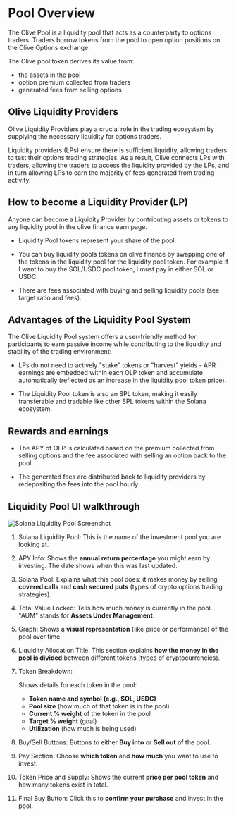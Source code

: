 # Pool Overview

The Olive Pool is a liquidity pool that acts as a counterparty to options traders. Traders borrow tokens from the pool to open option positions on the Olive Options exchange.

The Olive pool token derives its value from:

- the assets in the pool
- option premium collected from traders
- generated fees from selling options

## Olive Liquidity Providers

Olive Liquidity Providers play a crucial role in the trading ecosystem by supplying the necessary liquidity for options traders.

Liquidity providers (LPs) ensure there is sufficient liquidity, allowing traders to test their options trading strategies. As a result, Olive connects LPs with traders, allowing the traders to access the liquidity provided by the LPs, and in turn allowing LPs to earn the majority of fees generated from trading activity.

## How to become a Liquidity Provider (LP)

Anyone can become a Liquidity Provider by contributing assets or tokens to any liquidity pool in the olive finance earn page.

* Liquidity Pool tokens represent your share of the pool.

* You can buy liquidity pools tokens on olive finance by swapping one of the tokens in the liquidity pool for the liquidity pool token. For example If I want to buy the SOL/USDC pool token, I must pay in either SOL or USDC.

* There are fees associated with buying and selling liquidity pools (see target ratio and fees).

## Advantages of the Liquidity Pool System

The Olive Liquidity Pool system offers a user-friendly method for participants to earn passive income while contributing to the liquidity and stability of the trading environment:

* LPs do not need to actively "stake" tokens or "harvest" yields - APR earnings are embedded within each OLP token and accumulate automatically (reflected as an increase in the liquidity pool token price).

* The Liquidity Pool token is also an SPL token, making it easily transferable and tradable like other SPL tokens within the Solana ecosystem.

## Rewards and earnings

* The APY of OLP is calculated based on the premium collected from selling options and the fee associated with selling an option back to the pool. 

* The generated fees are distributed back to liquidity providers by redepositing the fees into the pool hourly.

## Liquidity Pool UI walkthrough
![Solana Liquidity Pool Screenshot](/ui-walkthrough.png)

1. Solana Liquidity Pool: This is the name of the investment pool you are looking at.
2.  APY Info:  Shows the **annual return percentage** you might earn by investing. The date shows when this was last updated.
3. Solana Pool: Explains what this pool does: it makes money by selling **covered calls** and **cash secured puts** (types of crypto options trading strategies).
4. Total Value Locked: Tells how much money is currently in the pool. "AUM" stands for **Assets Under Management**.
5. Graph: Shows a **visual representation** (like price or performance) of the pool over time.
6. Liquidity Allocation Title:  This section explains **how the money in the pool is divided** between different tokens (types of cryptocurrencies).
7. Token Breakdown: 
    
    Shows details for each token in the pool:
    
    - **Token name and symbol (e.g., SOL, USDC)**
    - **Pool size** (how much of that token is in the pool)
    - **Current % weight** of the token in the pool
    - **Target % weight** (goal)
    - **Utilization** (how much is being used)
8. Buy/Sell Buttons: Buttons to either **Buy into** or **Sell out of** the pool.
9. Pay Section: Choose **which token** and **how much** you want to use to invest.
10. Token Price and Supply:
Shows the current **price per pool token** and how many tokens exist in total.
11. Final Buy Button: Click this to **confirm your purchase** and invest in the pool.
